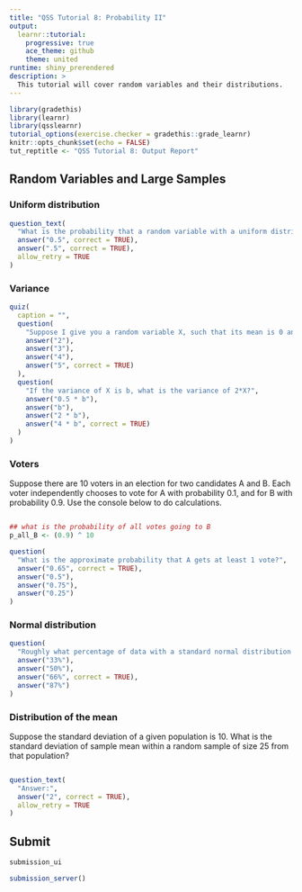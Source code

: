 ```yaml
---
title: "QSS Tutorial 8: Probability II"
output:
  learnr::tutorial:
    progressive: true
    ace_theme: github
    theme: united
runtime: shiny_prerendered
description: >
  This tutorial will cover random variables and their distributions.
---
```


```r
library(gradethis)
library(learnr)
library(qsslearnr)
tutorial_options(exercise.checker = gradethis::grade_learnr)
knitr::opts_chunk$set(echo = FALSE)
tut_reptitle <- "QSS Tutorial 8: Output Report"
```

## Random Variables and Large Samples

### Uniform distribution



```r
question_text(
  "What is the probability that a random variable with a uniform distribution in the range [1, 4] takes on a value less than or equal to 2.5?",
  answer("0.5", correct = TRUE),
  answer(".5", correct = TRUE),
  allow_retry = TRUE
)
```


### Variance

```r
quiz(
  caption = "",
  question(
    "Suppose I give you a random variable X, such that its mean is 0 and that the expectation of X^2 is 5. What is the variance of X?",
    answer("2"),
    answer("3"),
    answer("4"),
    answer("5", correct = TRUE)
  ),
  question(
    "If the variance of X is b, what is the variance of 2*X?",
    answer("0.5 * b"),
    answer("b"),
    answer("2 * b"),
    answer("4 * b", correct = TRUE)
  )
)
```

### Voters {data-allow-skip=TRUE}

Suppose there are 10 voters in an election for two candidates A and B. Each voter independently chooses to vote for A with probability 0.1, and for B with probability 0.9. Use the console below to do calculations.

```r

```

```r
## what is the probability of all votes going to B
p_all_B <- (0.9) ^ 10
```




```r
question(
  "What is the approximate probability that A gets at least 1 vote?",
  answer("0.65", correct = TRUE),
  answer("0.5"),
  answer("0.75"),
  answer("0.25")
)
```

### Normal distribution

```r
question(
  "Roughly what percentage of data with a standard normal distribution falls within +/- one standard deviation from the mean?",
  answer("33%"),
  answer("50%"),
  answer("66%", correct = TRUE),
  answer("87%")
)
```


### Distribution of the mean

Suppose the standard deviation of a given population is 10. What is the standard deviation of sample mean within a random sample of size 25 from that population?

```r

```


```r
question_text(
  "Answer:",
  answer("2", correct = TRUE),
  allow_retry = TRUE
)
```

## Submit

```r
submission_ui
```

```r
submission_server()
```
